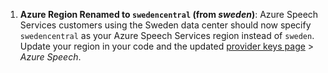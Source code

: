 1. **Azure Region Renamed to `swedencentral` (from *sweden*)**: Azure Speech Services customers using the Sweden data center should now specify `swedencentral` as your Azure Speech Services region instead of `sweden`.  Update your region in your code and the updated [provider keys page](https://dashboard.vapi.ai/keys) > *Azure Speech*.